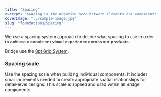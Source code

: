 ```yaml
---
title: "Spacing"
excerpt: "Spacing is the negative area between elements and components. It is commonly controlled in code with `margin` and `padding`."
coverImage: "../sample-image.jpg"
slug: "foundations/Spacing"
---
```


We use a spacing system approach to decide what spacing to use in order to achieve a consistent visual experience across our products.

Bridge use the [8pt Grid System](https://medium.com/swlh/the-comprehensive-8pt-grid-guide-aa16ff402179).

### Spacing scale

Use the spacing scale when building individual components. It includes small increments needed to create appropriate spatial relationships for detail-level designs. This scale is applied and used within all Bridge components.

<Spacing />
